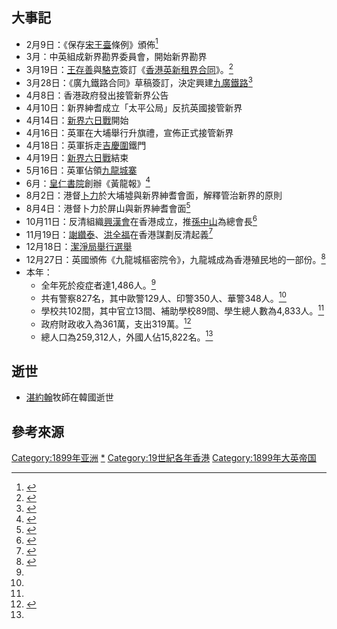 {{HKYearTOC|1899}}
{{NoteUTC+8}}
{{C20YearInTopic|1899年}}
{{香港歷史}}
==大事記==
*2月9日：《保存[[宋王臺|宋王臺]]條例》頒佈<ref>{{Cite web |url=http://www.lingkee.com/chist/html/chiculture/hk/cbfz/1899/1899_hqdy.htm |title=何啟動議立法保護宋王台 |accessdate=2015-09-01 |archive-date=2016-03-04 |archive-url=https://web.archive.org/web/20160304105755/http://www.lingkee.com/chist/html/chiculture/hk/cbfz/1899/1899_hqdy.htm |dead-url=yes }}</ref>
*3月：中英組成新界勘界委員會，開始新界勘界 
*3月19日：[[王存善|王存善]]與[[駱克|駱克]]簽訂《[[香港英新租界合同|香港英新租界合同]]》。<ref>{{cite book|author=劉蜀永|title=簡明香港史（新版）|url=http://books.google.com/books?id=5SWvAAAAQBAJ&pg=PA35|date=2009|publisher=三聯書店(香港)|isbn=978-962-04-2730-5|pages=35–}}</ref>
*3月28日：《廣九鐵路合同》草稿簽訂，決定興建[[九廣鐵路|九廣鐵路]]<ref>{{Cite web |url=http://www.lingkee.com/chist/html/chiculture/hk/cbfz/1899/1899_zygj.htm |title=中英《廣九鐵路合同》 |accessdate=2015-09-01 |archive-date=2016-03-04 |archive-url=https://web.archive.org/web/20160304130844/http://www.lingkee.com/chist/html/chiculture/hk/cbfz/1899/1899_zygj.htm |dead-url=yes }}</ref>
*4月8日：香港政府發出接管新界公告
*4月10日：新界紳耆成立「太平公局」反抗英國接管新界
*4月14日：[[新界六日戰|新界六日戰]]開始
*4月16日：英軍在大埔舉行升旗禮，宣佈正式接管新界
*4月18日：英軍拆走[[吉慶圍|吉慶圍]]鐵門
*4月19日：[[新界六日戰|新界六日戰]]結束
*5月16日：英軍佔領[[九龍城寨|九龍城寨]]
*6月：[[皇仁書院|皇仁書院]]創辦《黃龍報》<ref>{{Cite web |url=http://www.lingkee.com/chist/html/chiculture/hk/cbfz/1899/1899_hlbc.htm |title=《黃龍報》創刊 |accessdate=2015-09-01 |archive-date=2016-03-04 |archive-url=https://web.archive.org/web/20160304193130/http://www.lingkee.com/chist/html/chiculture/hk/cbfz/1899/1899_hlbc.htm |dead-url=yes }}</ref>
*8月2日：港督[[卜力|卜力]]於大埔墟與新界紳耆會面，解釋管治新界的原則
*8月4日：港督卜力於屏山與新界紳耆會面<ref name="grs._歷史圖錄">{{Cite web | title = 歷史圖錄 - 香港開埠 | author =  | work = 政府檔案處歷史檔案館 | url = http://www.grs.gov.hk/ws/hip/tc/port.html | accessdate = 2015-09-01 | archive-date = 2019-10-19 | archive-url = https://web.archive.org/web/20191019082332/https://www.grs.gov.hk/ws/hip/tc/port.html | dead-url = no }}</ref>
*10月11日：反清組織[[興漢會|興漢會]]在香港成立，推[[孫中山|孫中山]]為總會長<ref>{{Cite web |url=http://www.lingkee.com/chist/html/chiculture/hk/cbfz/1899/1899_xhhz.htm |title=興漢會在港成立 |accessdate=2015-09-01 |archive-date=2015-09-01 |archive-url=https://archive.is/20150901110706/http://www.lingkee.com/chist/html/chiculture/hk/cbfz/1899/1899_xhhz.htm |dead-url=yes }}</ref>
*11月19日：[[謝纘泰|謝纘泰]]、[[洪全福|洪全福]]在香港謀劃反清起義<ref>{{Cite web |url=http://www.lingkee.com/chist/html/chiculture/hk/cbfz/1899/1899_11.htm |title=1899年 |accessdate=2015-09-01 |archive-date=2016-03-04 |archive-url=https://web.archive.org/web/20160304195038/http://www.lingkee.com/chist/html/chiculture/hk/cbfz/1899/1899_11.htm |dead-url=yes }}</ref>
*12月18日：[[1899年香港潔淨局選舉|潔淨局舉行選舉]]
*12月27日：英國頒佈《九龍城樞密院令》，九龍城成為香港殖民地的一部份。<ref>{{cite book|author=劉智鵬|title=展拓界址——英治新界早期歷史探索|url=http://books.google.com/books?id=Ty2UAgAAQBAJ&pg=PA178|date=25 May 2010|publisher=中華書局(香港)|isbn=978-962-8931-18-7|pages=178–}}</ref>
*本年：
**全年死於疫症者達1,486人。<ref name="香港6000年"/>
**共有警察827名，其中歐警129人、印警350人、華警348人。<ref name="香港6000年"/>
**學校共102間，其中官立13間、補助學校89間、學生總人數為4,833人。<ref name="香港6000年"/>
**政府財政收入為361萬，支出319萬。<ref name="香港6000年">{{cite book |author=湯開建 蕭國健 陳佳榮 |year=1998年 |title=《香港6000年（遠古－1997）》 |page=頁277 |publisher=麒麟書業有限公司 |quote= |isbn=9622321232}}{{zh-hant}}</ref>
**總人口為259,312人，外國人佔15,822名。<ref name="香港6000年"/>

== 逝世 ==
*[[湛約翰|湛約翰]]牧師在韓國逝世

== 參考來源 ==
{{Reflist|2}}

[[Category:1899年亚洲|Category:1899年亚洲]]
[[Category:1899年香港|*]]
[[Category:19世紀各年香港|Category:19世紀各年香港]]
[[Category:1899年大英帝国|Category:1899年大英帝国]]